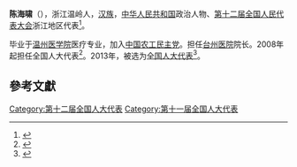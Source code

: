 '''陈海啸'''（{{bd|1961年||}}），浙江温岭人，[[汉族|汉族]]，[[中华人民共和国|中华人民共和国]]政治人物、[[第十二届全国人民代表大会|第十二届全国人民代表大会]]浙江地区代表<ref>{{cite web|author=新华网|title=第十一届全国人大代表|url=http://news.xinhuanet.com/ziliao/2008-03/03/content_7708230.htm?node=36628|publisher=新华网|accessdate=2014-01-07|archive-date=2014-01-10|archive-url=https://web.archive.org/web/20140110211415/http://news.xinhuanet.com/ziliao/2008-03/03/content_7708230.htm?node=36628|dead-url=no}}</ref>。

毕业于[[温州医学院|温州医学院]]医疗专业，加入[[中国农工民主党|中国农工民主党]]。担任[[台州医院|台州医院]]院长。2008年起担任全国人大代表<ref>{{cite news|title=全国人大代表信息-陈海啸|url= http://210.82.31.1:8084/delegate/viewDelegate.action?dbid=110910|accessdate=2013-04-05|newspaper=全国人大网|archive-url=https://web.archive.org/web/20140529085637/http://www.npc.gov.cn/delegate/viewDelegate.action?dbid=110910|archive-date=2014-05-29|dead-url=yes}}</ref>。2013年，被选为[[全国人大代表|全国人大代表]]<ref>{{cite news|title=全国人大代表信息-陈海啸|url= http://210.82.31.1:8084/delegate/viewDelegate.action?dbid=120877|accessdate=2013-03-28|newspaper=全国人大网|archive-url=https://web.archive.org/web/20140529085454/http://www.npc.gov.cn/delegate/viewDelegate.action?dbid=120877|archive-date=2014-05-29|dead-url=yes}}</ref>。

==參考文獻==
{{reflist}}
{{中国政治人物小作品}}

[[Category:第十二届全国人大代表|Category:第十二届全国人大代表]]
[[Category:第十一届全国人大代表|Category:第十一届全国人大代表]]